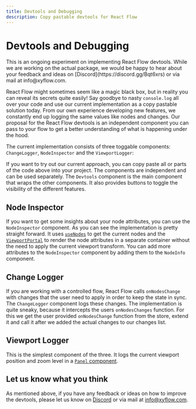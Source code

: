 ```yaml
---
title: Devtools and Debugging
description: Copy pastable devtools for React Flow
---
```



# Devtools and Debugging

<Callout type="info">
  This is an ongoing experiment on implementing React Flow devtools. While we
  are working on the actual package, we would be happy to hear about your
  feedback and ideas on [Discord](https://discord.gg/Bqt6xrs) or via mail at
  info@xyflow.com.
</Callout>

React Flow might sometimes seem like a magic black box, but in reality you can reveal its secrets quite easily! Say goodbye to nasty `console.log` all over your code and use our current implementation as a copy pastable solution today.
From our own experience developing new features, we constantly end up logging the same values like nodes and changes. Our proposal for the React Flow devtools is an independent component you can pass to your flow to get a better understanding of what is happening under the hood.

The current implementation consists of three toggable components: `ChangeLogger`, `NodeInspector` and the `ViewportLogger`:

<div className="nestedSandpack">
  <ExampleViewer
    codePath="api-flows/Devtools"
    options={{
      editorHeight: 500,
      editorWidthPercentage: 45,
      wrapContent: true,
    }}
    additionalFiles={[
      'Devtools.tsx',
      'ChangeLogger.tsx',
      'NodeInspector.tsx',
      'ViewportLogger.tsx',
      'style.css',
    ]}
    isTypescript
    editorHeight={400}
    sandpackOptions={{
      classes: {
        'sp-wrapper': 'lel',
      },
    }}
  />
</div>

If you want to try out our current approach, you can copy paste all or parts of the code above into your project. The components are independent and can be used separately. The `Devtools` component is the main component that wraps the other components. It also provides buttons to toggle the visibility of the different features.

## Node Inspector

If you want to get some insights about your node attributes, you can use the `NodeInspector` component. As you can see the implementation is pretty straight forward. It uses [`useNodes`](/api-reference/hooks/use-nodes) to get the current nodes and the [`ViewportPortal`](/api-reference/components/viewport-portal) to render the node attributes in a separate container without the need to apply the current viewport transform. You can add more attributes to the `NodeInspector` component by adding them to the `NodeInfo` component.

## Change Logger

If you are working with a controlled flow, React Flow calls `onNodesChange` with changes that the user need to apply in order to keep the state in sync. The `ChangeLogger` component logs these changes. The implementation is quite sneaky, because it intercepts the users `onNodesChanges` function. For this we get the user provided `onNodesChange` function from the store, extend it and call it after we added the actual changes to our changes list.

## Viewport Logger

This is the simplest component of the three. It logs the current viewport position and zoom level in a [`Panel` component](/api-reference/componentns/panel).

## Let us know what you think

As mentioned above, if you have any feedback or ideas on how to improve the devtools, please let us know on [Discord](https://discord.gg/Bqt6xrs) or via mail at info@xyflow.com.
